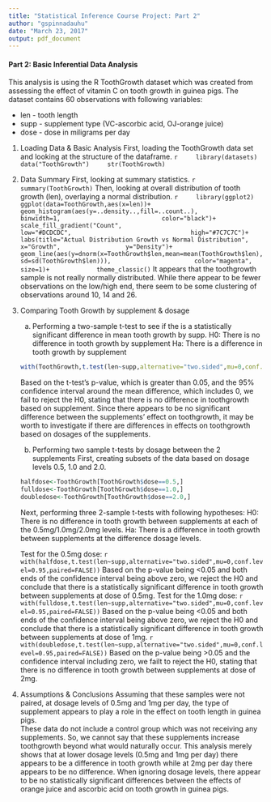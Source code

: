 ```yaml
---
title: "Statistical Inference Course Project: Part 2"
author: "gspinnadauhu"
date: "March 23, 2017"
output: pdf_document
---
```


#### Part 2: Basic Inferential Data Analysis
This analysis is using the R ToothGrowth dataset which was created from assessing the effect of vitamin C on tooth growth in guinea pigs.
The dataset contains 60 observations with following variables:

* len - tooth length
* supp - supplement type (VC-ascorbic acid, OJ-orange juice)
* dose - dose in miligrams per day
    
1. Loading Data & Basic Analysis
    First, loading the ToothGrowth data set and looking at the structure of the dataframe.
    ```r
    library(datasets)
    data("ToothGrowth")
    str(ToothGrowth)
    ```
2. Data Summary
    First, looking at summary statistics.
    ```r
    summary(ToothGrowth)
    ```
    Then, looking at overall distribution of tooth growth (len), overlaying a normal distribution.
    ```r
    library(ggplot2)
    ggplot(data=ToothGrowth,aes(x=len))+
            geom_histogram(aes(y=..density..,fill=..count..),
                           binwidth=1,
                           color="black")+
            scale_fill_gradient("Count",
                                low="#DCDCDC",
                                high="#7C7C7C")+
            labs(title="Actual Distribution Growth vs Normal Distribution",
                 x="Growth",
                 y="Density")+
            geom_line(aes(y=dnorm(x=ToothGrowth$len,mean=mean(ToothGrowth$len),sd=sd(ToothGrowth$len))),
                      color="magenta",
                      size=1)+
            theme_classic()
    ```
    It appears that the toothgrowth sample is not really normally distributed. While there appear to be fewer observations on the low/high end, there seem to be some clustering of observations around 10, 14 and 26.
3. Comparing Tooth Growth by supplement & dosage
    a) Performing a two-sample t-test to see if the is a statistically significant difference in mean tooth growth by supp.
    H0: There is no difference in tooth growth by supplement
    Ha: There is a difference in tooth growth by supplement
    ```r
    with(ToothGrowth,t.test(len~supp,alternative="two.sided",mu=0,conf.level=0.95, paired=FALSE))
    ```
    Based on the t-test's p-value, which is greater than 0.05, and the 95% confidence interval around the mean difference, which includes 0, we fail to reject the H0, stating that there is no difference in toothgrowth based on supplement.
    Since there appears to be no significant difference between the supplements' effect on toothgrowth, it may be worth to investigate if there are differences in effects on toothgrowth based on dosages of the supplements.
    b) Performing two sample t-tests by dosage between the 2 supplements
        First, creating subsets of the data based on dosage levels 0.5, 1.0 and 2.0.
    ```r
    halfdose<-ToothGrowth[ToothGrowth$dose==0.5,]
    fulldose<-ToothGrowth[ToothGrowth$dose==1.0,]
    doubledose<-ToothGrowth[ToothGrowth$dose==2.0,]
    ```
    Next, performing three 2-sample t-tests with following hypotheses:
    H0: There is no difference in tooth growth between supplements at each of the 0.5mg/1.0mg/2.0mg levels.
    Ha: There is a difference in tooth growth between supplements at the difference dosage levels.
    
    Test for the 0.5mg dose:
    ```r
    with(halfdose,t.test(len~supp,alternative="two.sided",mu=0,conf.level=0.95,paired=FALSE))
    ```
    Based on the p-value being <0.05  and both ends of the confidence interval being above zero, we reject the H0 and conclude that there is a statistically significant difference in tooth growth between supplements at dose of 0.5mg.
    Test for the 1.0mg dose:
    ```r
    with(fulldose,t.test(len~supp,alternative="two.sided",mu=0,conf.level=0.95,paired=FALSE))
    ```
    Based on the p-value being <0.05  and both ends of the confidence interval being above zero, we reject the H0 and conclude that there is a statistically significant difference in tooth growth between supplements at dose of 1mg.
    ```r
    with(doubledose,t.test(len~supp,alternative="two.sided",mu=0,conf.level=0.95,paired=FALSE))
    ```
    Based on the p-value being >0.05  and the confidence interval including zero, we failt to reject the H0, stating that there is no difference in tooth growth between supplements at dose of 2mg.
4. Assumptions & Conclusions
    Assuming that these samples were not paired, at dosage levels of 0.5mg and 1mg per day, the type of supplement appears to play a role in the effect on tooth length in guinea pigs.  
    These data do not include a control group which was not receiving any supplements. So, we cannot say that these supplements increase toothgrowth beyond what would naturally occur. This analysis merely shows that at lower dosage levels (0.5mg and 1mg per day) there appears to be a difference in tooth growth while at 2mg per day there appears to be no difference. 
    When ignoring dosage levels, there appear to be no statistically significant differences between the effects of orange juice and ascorbic acid on tooth growth in guinea pigs.